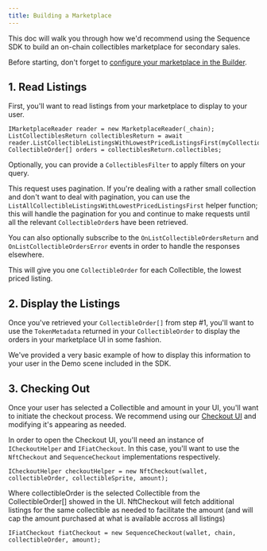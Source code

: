 ```yaml
---
title: Building a Marketplace
---
```


This doc will walk you through how we'd recommend using the Sequence SDK to build an on-chain collectibles marketplace for secondary sales.

<Tip>Before starting, don't forget to [configure your marketplace in the Builder](/solutions/payments/marketplace/hosted#launch-a-marketplace).</Tip>

## 1. Read Listings 

First, you'll want to read listings from your marketplace to display to your user.

```
IMarketplaceReader reader = new MarketplaceReader(_chain);
ListCollectiblesReturn collectiblesReturn = await reader.ListCollectibleListingsWithLowestPricedListingsFirst(myCollectionContractAddress);
CollectibleOrder[] orders = collectiblesReturn.collectibles;
```
Optionally, you can provide a `CollectiblesFilter` to apply filters on your query.

This request uses pagination. If you're dealing with a rather small collection and don't want to deal with pagination, you can use the `ListAllCollectibleListingsWithLowestPricedListingsFirst` helper function; this will handle the pagination for you and continue to make requests until all the relevant `CollectibleOrder`s have been retrieved.

You can also optionally subscribe to the `OnListCollectibleOrdersReturn` and `OnListCollectibleOrdersError` events in order to handle the responses elsewhere.

This will give you one `CollectibleOrder` for each Collectible, the lowest priced listing.

## 2. Display the Listings 

Once you've retrieved your `CollectibleOrder[]` from step #1, you'll want to use the `TokenMetadata` returned in your `CollectibleOrder` to display the orders in your marketplace UI in some fashion.

We've provided a very basic example of how to display this information to your user in the Demo scene included in the SDK.

## 3. Checking Out 

Once your user has selected a Collectible and amount in your UI, you'll want to initiate the checkout process. We recommend using our [Checkout UI](/sdk/unity/monetization/checkout-ui) and modifying it's appearing as needed.

In order to open the Checkout UI, you'll need an instance of `ICheckoutHelper` and `IFiatCheckout`. In this case, you'll want to use the `NftCheckout` and `SequenceCheckout` implementations respectively.

```
ICheckoutHelper checkoutHelper = new NftCheckout(wallet, collectibleOrder, collectibleSprite, amount);
```
Where collectibleOrder is the selected Collectible from the CollectibleOrder[] showed in the UI. NftCheckout will fetch additional listings for the same collectible as needed to facilitate the amount (and will cap the amount purchased at what is available accross all listings)

```
IFiatCheckout fiatCheckout = new SequenceCheckout(wallet, chain, collectibleOrder, amount);
```
